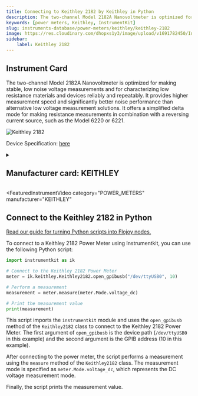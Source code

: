 ```yaml
---
title: Connecting to Keithley 2182 by Keithley in Python
description: The two-channel Model 2182A Nanovoltmeter is optimized for making stable, low noise voltage measurements and for characterizing low resistance materials and devices reliably and repeatably. It provides higher measurement speed and significantly better noise performance than alternative low voltage measurement solutions. It offers a simplified delta mode for making resistance measurements in combination with a reversing current source, such as the Model 6220 or 6221.
keywords: [power meters, Keithley, InstrumentKit] 
slug: instruments-database/power-meters/keithley/keithley-2182 
image: https://res.cloudinary.com/dhopxs1y3/image/upload/v1691782450/Instruments/Power%20Meters/Keithley-2182/Keithley-2182.jpg
sidebar:
    label: Keithley 2182 
---
```



## Instrument Card

The two-channel Model 2182A Nanovoltmeter is optimized for making stable, low noise voltage measurements and for characterizing low resistance materials and devices reliably and repeatably. It provides higher measurement speed and significantly better noise performance than alternative low voltage measurement solutions. It offers a simplified delta mode for making resistance measurements in combination with a reversing current source, such as the Model 6220 or 6221.

![Keithley 2182](https://res.cloudinary.com/dhopxs1y3/image/upload/v1691782450/Instruments/Power%20Meters/Keithley-2182/Keithley-2182.jpg)

Device Specification: [here](https://download.tek.com/datasheet/2182A-15912.pdf)

<details style={{ marginTop: "15px"}}>
<summary><h2 style={{display:'inline'}}>Manufacturer card: KEITHLEY</h2></summary>

![KEITHLEY](https://res.cloudinary.com/dhopxs1y3/image/upload/v1692806202/Instruments/Vendor%20Logos/Keithley.png)

Keithley Instruments is a measurement and instrument company headquartered in Solon, Ohio, that develops, manufactures, markets, and sells data acquisition products, as well as complete systems for high-volume production and assembly testing.

- Headquarters: Cleveland, Ohio, United States
- Yearly Revenue (millions, USD): 110.6
- Vendor Website: [here](https://www.tek.com/en)

</details>


<FeaturedInstrumentVideo
  category="POWER_METERS"
  manufacturer="KEITHLEY"
></FeaturedInstrumentVideo>

## Connect to the Keithley 2182 in Python

[Read our guide for turning Python scripts into Flojoy nodes.](https://docs.flojoy.ai/contribution/blocks/custom-flojoy-block/)


<Tabs>

<TabItem value="Flojoy" label="Flojoy" className="flojoy-instrument-tabs">

<NodeCardCollection category='POWER_METERS' manufacturer='KEITHLEY'></NodeCardCollection>

</TabItem>
<TabItem value="InstrumentKit" label="InstrumentKit">

To connect to a Keithley 2182 Power Meter using Instrumentkit, you can use the following Python script:

```python
import instrumentkit as ik

# Connect to the Keithley 2182 Power Meter
meter = ik.keithley.Keithley2182.open_gpibusb("/dev/ttyUSB0", 10)

# Perform a measurement
measurement = meter.measure(meter.Mode.voltage_dc)

# Print the measurement value
print(measurement)
```

This script imports the `instrumentkit` module and uses the `open_gpibusb` method of the `Keithley2182` class to connect to the Keithley 2182 Power Meter. The first argument of `open_gpibusb` is the device path (`/dev/ttyUSB0` in this example) and the second argument is the GPIB address (10 in this example).

After connecting to the power meter, the script performs a measurement using the `measure` method of the `Keithley2182` class. The measurement mode is specified as `meter.Mode.voltage_dc`, which represents the DC voltage measurement mode.

Finally, the script prints the measurement value.

</TabItem>
</Tabs>